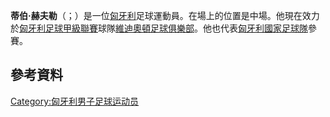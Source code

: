 {{blpunsourced|time=2015-06-01T15:08:58+00:00}}
{{expand|time=2015-06-01T15:08:58+00:00}}
'''蒂伯·赫夫勒'''（{{lang-hu|Tibor Heffler}}；{{bd|1987年|5月17日}}）是一位[[匈牙利|匈牙利]]足球運動員。在場上的位置是中場。他現在效力於[[匈牙利足球甲級聯賽|匈牙利足球甲級聯賽]]球隊[[維迪奧頓足球俱樂部|維迪奧頓足球俱樂部]]。他也代表[[匈牙利國家足球隊|匈牙利國家足球隊]]參賽。
==參考資料==
{{Reflist}}

{{DEFAULTSORT: Tibor Heffler}}
[[Category:匈牙利男子足球运动员|Category:匈牙利男子足球运动员]]